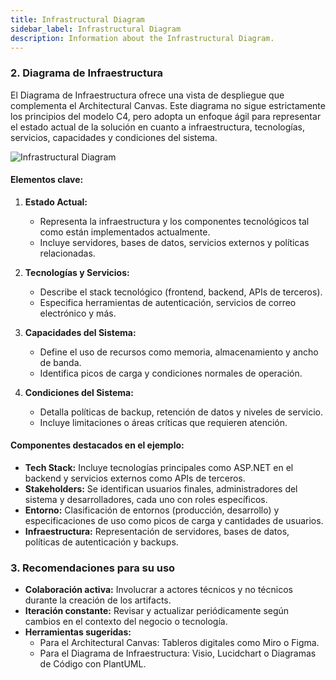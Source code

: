 ```yaml
---
title: Infrastructural Diagram
sidebar_label: Infrastructural Diagram
description: Information about the Infrastructural Diagram.
---
```


### 2. Diagrama de Infraestructura
El Diagrama de Infraestructura ofrece una vista de despliegue que complementa el Architectural Canvas. Este diagrama no sigue estrictamente los principios del modelo C4, pero adopta un enfoque ágil para representar el estado actual de la solución en cuanto a infraestructura, tecnologías, servicios, capacidades y condiciones del sistema.

![Infrastructural Diagram](./img/infrastructure_diagrama.png)

#### Elementos clave:

1. **Estado Actual:**
   - Representa la infraestructura y los componentes tecnológicos tal como están implementados actualmente.
   - Incluye servidores, bases de datos, servicios externos y políticas relacionadas.

2. **Tecnologías y Servicios:**
   - Describe el stack tecnológico (frontend, backend, APIs de terceros).
   - Especifica herramientas de autenticación, servicios de correo electrónico y más.

3. **Capacidades del Sistema:**
   - Define el uso de recursos como memoria, almacenamiento y ancho de banda.
   - Identifica picos de carga y condiciones normales de operación.

4. **Condiciones del Sistema:**
   - Detalla políticas de backup, retención de datos y niveles de servicio.
   - Incluye limitaciones o áreas críticas que requieren atención.

#### Componentes destacados en el ejemplo:

- **Tech Stack:** Incluye tecnologías principales como ASP.NET en el backend y servicios externos como APIs de terceros.
- **Stakeholders:** Se identifican usuarios finales, administradores del sistema y desarrolladores, cada uno con roles específicos.
- **Entorno:** Clasificación de entornos (producción, desarrollo) y especificaciones de uso como picos de carga y cantidades de usuarios.
- **Infraestructura:** Representación de servidores, bases de datos, políticas de autenticación y backups.

### 3. Recomendaciones para su uso

- **Colaboración activa:** Involucrar a actores técnicos y no técnicos durante la creación de los artifacts.
- **Iteración constante:** Revisar y actualizar periódicamente según cambios en el contexto del negocio o tecnología.
- **Herramientas sugeridas:**
  - Para el Architectural Canvas: Tableros digitales como Miro o Figma.
  - Para el Diagrama de Infraestructura: Visio, Lucidchart o Diagramas de Código con PlantUML.